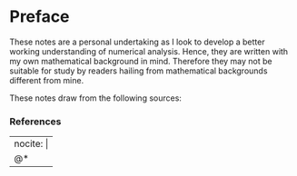 # Preface {.unnumbered}

These notes are a personal undertaking as I look to develop a better working understanding of numerical analysis.
Hence, they are written with my own mathematical background in mind.
Therefore they may not be suitable for study by readers hailing from mathematical backgrounds different from mine.

These notes draw from the following sources:

### References

::: {#refs}
---
nocite: |
  @*
---
:::